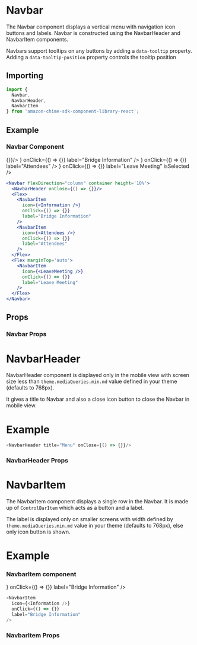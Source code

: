 


# Navbar

The Navbar component displays a vertical menu with navigation icon buttons and labels. Navbar is constructed using the NavbarHeader and NavbarItem components.

Navbars support tooltips on any buttons by adding a `data-tooltip` property. Adding a `data-tooltip-position` property controls the tooltip position

## Importing

```javascript
import {
  Navbar,
  NavbarHeader,
  NavbarItem
} from 'amazon-chime-sdk-component-library-react';
```

## Example

### Navbar Component
<ThemeProvider theme={lightTheme}>
  <GlobalStyles/>
  <Preview>
    <Navbar flexDirection="column" container css="height: 50vh">
      <NavbarHeader onClose={() => {}}/>
      <Flex>
        <NavbarItem
          icon={<Information />}
          onClick={() => {}}
          label="Bridge Information"
        />
        <NavbarItem
          icon={<Attendees />}
          onClick={() => {}}
          label="Attendees"
        />
      </Flex>
      <Flex marginTop='auto'>
        <NavbarItem
          icon={<LeaveMeeting />}
          onClick={() => {}}
          label="Leave Meeting"
          isSelected
        />
      </Flex>
    </Navbar>
  </Preview>
</ThemeProvider>

```jsx
<Navbar flexDirection="column" container height='10%'>
  <NavbarHeader onClose={() => {}}/>
  <Flex>
    <NavbarItem
      icon={<Information />}
      onClick={() => {}}
      label="Bridge Information"
    />
    <NavbarItem
      icon={<Attendees />}
      onClick={() => {}}
      label="Attendees"
    />
  </Flex>
  <Flex marginTop='auto'>
    <NavbarItem
      icon={<LeaveMeeting />}
      onClick={() => {}}
      label="Leave Meeting"
    />
  </Flex>
</Navbar>
```

## Props

### Navbar Props
<Props of={Navbar} />

# NavbarHeader

NavbarHeader component is displayed only in the mobile view with screen size less than `theme.mediaQueries.min.md` value defined in your theme (defaults to 768px).

It gives a title to Navbar and also a close icon button to close the Navbar in mobile view.

# Example

```javascript
<NavbarHeader title="Menu" onClose={() => {}}/>
```

### NavbarHeader Props
<Props of={NavbarHeader} />

# NavbarItem

The NavbarItem component displays a single row in the Navbar. It is made up of `ControlBarItem` which acts as a button and a label.

The label is displayed only on smaller screens with width defined by `theme.mediaQueries.min.md` value in your theme (defaults to 768px), else only icon button is shown.

# Example

### NavbarItem component

<ThemeProvider theme={lightTheme}>
  <NavbarItem
    icon={<Information />}
    onClick={() => {}}
    label="Bridge Information"
  />
</ThemeProvider>

```javascript
<NavbarItem
  icon={<Information />}
  onClick={() => {}}
  label="Bridge Information"
/>
```

### NavbarItem Props
<Props of={NavbarItem} />
